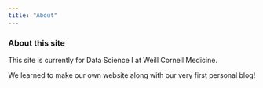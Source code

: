 ```yaml
---
title: "About"
---
```


### About this site

This site is currently for Data Science I at Weill Cornell Medicine.

We learned to make our own website along with our very first personal blog!